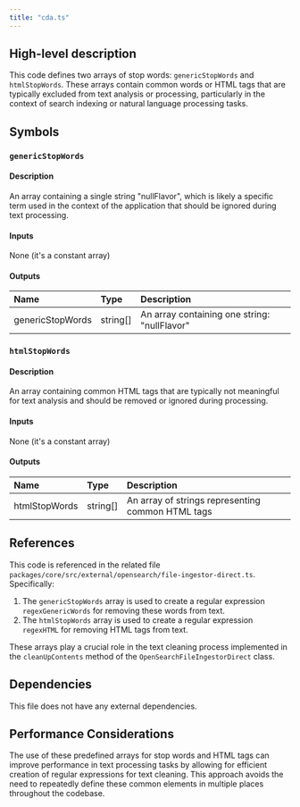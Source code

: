 ```yaml
---
title: "cda.ts"
---
```


## High-level description
This code defines two arrays of stop words: `genericStopWords` and `htmlStopWords`. These arrays contain common words or HTML tags that are typically excluded from text analysis or processing, particularly in the context of search indexing or natural language processing tasks.

## Symbols

### `genericStopWords`
#### Description
An array containing a single string "nullFlavor", which is likely a specific term used in the context of the application that should be ignored during text processing.

#### Inputs
None (it's a constant array)

#### Outputs
| Name | Type | Description |
|:-----|:-----|:------------|
| genericStopWords | string[] | An array containing one string: "nullFlavor" |

### `htmlStopWords`
#### Description
An array containing common HTML tags that are typically not meaningful for text analysis and should be removed or ignored during processing.

#### Inputs
None (it's a constant array)

#### Outputs
| Name | Type | Description |
|:-----|:-----|:------------|
| htmlStopWords | string[] | An array of strings representing common HTML tags |

## References
This code is referenced in the related file `packages/core/src/external/opensearch/file-ingestor-direct.ts`. Specifically:

1. The `genericStopWords` array is used to create a regular expression `regexGenericWords` for removing these words from text.
2. The `htmlStopWords` array is used to create a regular expression `regexHTML` for removing HTML tags from text.

These arrays play a crucial role in the text cleaning process implemented in the `cleanUpContents` method of the `OpenSearchFileIngestorDirect` class.

## Dependencies
This file does not have any external dependencies.

## Performance Considerations
The use of these predefined arrays for stop words and HTML tags can improve performance in text processing tasks by allowing for efficient creation of regular expressions for text cleaning. This approach avoids the need to repeatedly define these common elements in multiple places throughout the codebase.